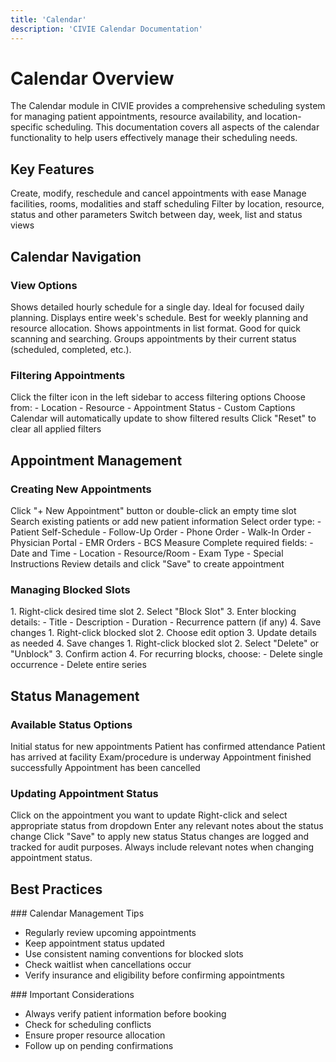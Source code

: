 ```yaml
---
title: 'Calendar'
description: 'CIVIE Calendar Documentation'
---
```


# Calendar Overview

The Calendar module in CIVIE provides a comprehensive scheduling system for managing patient appointments, resource availability, and location-specific scheduling. This documentation covers all aspects of the calendar functionality to help users effectively manage their scheduling needs.

## Key Features

<CardGroup cols={2}>
  <Card title="Appointment Management" icon="calendar-days">
    Create, modify, reschedule and cancel appointments with ease
  </Card>
  <Card title="Resource Planning" icon="building" >
    Manage facilities, rooms, modalities and staff scheduling
  </Card>
  <Card title="Smart Filtering" icon="filter">
    Filter by location, resource, status and other parameters
  </Card>
  <Card title="Multiple Views" icon="table-columns">
    Switch between day, week, list and status views
  </Card>
</CardGroup>

## Calendar Navigation

### View Options

<Tabs>
  <Tab title="Day View">
    Shows detailed hourly schedule for a single day. Ideal for focused daily planning.
  </Tab>
  <Tab title="Week View">
    Displays entire week's schedule. Best for weekly planning and resource allocation.
  </Tab>
  <Tab title="List View">
    Shows appointments in list format. Good for quick scanning and searching.
  </Tab>
  <Tab title="Status View">
    Groups appointments by their current status (scheduled, completed, etc.).
  </Tab>
</Tabs>

### Filtering Appointments

<Steps>
  <Step title="Open Filters Panel">
    Click the filter icon in the left sidebar to access filtering options
  </Step>
  <Step title="Select Parameters">
    Choose from:
    - Location
    - Resource
    - Appointment Status
    - Custom Captions
  </Step>
  <Step title="Apply Filters">
    Calendar will automatically update to show filtered results
  </Step>
  <Step title="Reset Filters">
    Click "Reset" to clear all applied filters
  </Step>
</Steps>

## Appointment Management

### Creating New Appointments

<Steps>
  <Step title="Initiate Booking">
    Click "+ New Appointment" button or double-click an empty time slot
  </Step>
  <Step title="Patient Selection">
    Search existing patients or add new patient information
  </Step>
  <Step title="Order Details">
    Select order type:
    - Patient Self-Schedule
    - Follow-Up Order
    - Phone Order
    - Walk-In Order
    - Physician Portal
    - EMR Orders
    - BCS Measure
  </Step>
  <Step title="Appointment Details">
    Complete required fields:
    - Date and Time
    - Location
    - Resource/Room
    - Exam Type
    - Special Instructions
  </Step>
  <Step title="Confirm Booking">
    Review details and click "Save" to create appointment
  </Step>
</Steps>

### Managing Blocked Slots

<AccordionGroup>
  <Accordion title="Creating Blocked Slots" icon="lock">
    1. Right-click desired time slot
    2. Select "Block Slot"
    3. Enter blocking details:
       - Title
       - Description
       - Duration
       - Recurrence pattern (if any)
    4. Save changes
  </Accordion>
  
  <Accordion title="Modifying Blocked Slots" icon="pen-to-square">
    1. Right-click blocked slot
    2. Choose edit option
    3. Update details as needed
    4. Save changes
  </Accordion>
  
  <Accordion title="Removing Blocked Slots" icon="unlock">
    1. Right-click blocked slot
    2. Select "Delete" or "Unblock"
    3. Confirm action
    4. For recurring blocks, choose:
       - Delete single occurrence
       - Delete entire series
  </Accordion>
</AccordionGroup>

## Status Management

### Available Status Options

<CardGroup cols={3}>
  <Card title="Scheduled" icon="calendar-check">
    Initial status for new appointments
  </Card>
  <Card title="Confirmed" icon="circle-check">
    Patient has confirmed attendance
  </Card>
  <Card title="Checked In" icon="door-open">
    Patient has arrived at facility
  </Card>
  <Card title="In Progress" icon="spinner">
    Exam/procedure is underway
  </Card>
  <Card title="Completed" icon="flag-checkered">
    Appointment finished successfully
  </Card>
  <Card title="Cancelled" icon="ban">
    Appointment has been cancelled
  </Card>
</CardGroup>

### Updating Appointment Status

<Steps>
  <Step title="Select Appointment">
    Click on the appointment you want to update
  </Step>
  <Step title="Choose New Status">
    Right-click and select appropriate status from dropdown
  </Step>
  <Step title="Add Notes">
    Enter any relevant notes about the status change
  </Step>
  <Step title="Confirm Update">
    Click "Save" to apply new status
  </Step>
</Steps>

<Note>
  Status changes are logged and tracked for audit purposes. Always include relevant notes when changing appointment status.
</Note>

## Best Practices

<Tip>
### Calendar Management Tips

- Regularly review upcoming appointments
- Keep appointment status updated
- Use consistent naming conventions for blocked slots
- Check waitlist when cancellations occur
- Verify insurance and eligibility before confirming appointments
</Tip>

<Warning>
### Important Considerations

- Always verify patient information before booking
- Check for scheduling conflicts
- Ensure proper resource allocation
- Follow up on pending confirmations
</Warning>